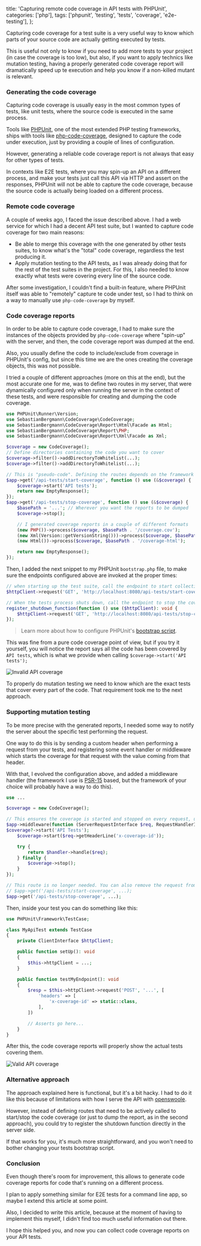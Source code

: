   title: 'Capturing remote code coverage in API tests with PHPUnit',
  categories: ['php'],
  tags: ['phpunit', 'testing', 'tests', 'coverage', 'e2e-testing'],
};

Capturing code coverage for a test suite is a very useful way to know which parts of your source code are actually getting executed by tests.

This is useful not only to know if you need to add more tests to your project (in case the coverage is too low), but also, if you want to apply technics like mutation testing, having a properly generated code coverage report will dramatically speed up te execution and help you know if a non-killed mutant is relevant.

### Generating the code coverage

Capturing code coverage is usually easy in the most common types of tests, like unit tests, where the source code is executed in the same process.

Tools like [PHPUnit](https://phpunit.de/), one of the most extended PHP testing frameworks, ships with tools like [php-code-coverage](https://github.com/sebastianbergmann/php-code-coverage), designed to capture the code under execution, just by providing a couple of lines of configuration.

However, generating a reliable code coverage report is not always that easy for other types of tests.

In contexts like E2E tests, where you may spin-up an API on a different process, and make your tests just call this API via HTTP and assert on the responses, PHPUnit will not be able to capture the code coverage, because the source code is actually being loaded on a different process.

### Remote code coverage

A couple of weeks ago, I faced the issue described above. I had a web service for which I had a decent API test suite, but I wanted to capture code coverage for two main reasons:

* Be able to merge this coverage with the one generated by other tests suites, to know what's the "total" code coverage, regardless the test producing it.
* Apply mutation testing to the API tests, as I was already doing that for the rest of the test suites in the project. For this, I also needed to know exactly what tests were covering every line of the source code.

After some investigation, I couldn't find a built-in feature, where PHPUnit itself was able to "remotely" capture te code under test, so I had to think on a way to manually use `php-code-coverage` by myself.

### Code coverage reports

In order to be able to capture code coverage, I had to make sure the instances of the objects provided by `php-code-coverage` where "spin-up" with the server, and then, the code coverage report was dumped at the end.

Also, you usually define the code to include/exclude from coverage in PHPUnit's config, but since this time we are the ones creating the coverage objects, this was not possible.

I tried a couple of different approaches (more on this at the end), but the most accurate one for me, was to define two routes in my server, that were dynamically configured only when running the server in the context of these tests, and were responsible for creating and dumping the code coverage.

```php
use PHPUnit\Runner\Version;
use SebastianBergmann\CodeCoverage\CodeCoverage;
use SebastianBergmann\CodeCoverage\Report\Html\Facade as Html;
use SebastianBergmann\CodeCoverage\Report\PHP;
use SebastianBergmann\CodeCoverage\Report\Xml\Facade as Xml;

$coverage = new CodeCoverage();
// Define directories containing the code you want to cover
$coverage->filter()->addDirectoryToWhitelist(...);
$coverage->filter()->addDirectoryToWhitelist(...);

// This is "pseudo-code". Defining the routes depends on the framework you use
$app->get('/api-tests/start-coverage', function () use (&$coverage) {
    $coverage->start('API tests');
    return new EmptyResponse();
});
$app->get('/api-tests/stop-coverage', function () use (&$coverage) {
    $basePath = '...'; // Wherever you want the reports to be dumped
    $coverage->stop();

    // I generated coverage reports in a couple of different formats
    (new PHP())->process($coverage, $basePath . '/coverage.cov');
    (new Xml(Version::getVersionString()))->process($coverage, $basePath . '/coverage-xml');
    (new Html())->process($coverage, $basePath . '/coverage-html');

    return new EmptyResponse();
});
```

Then, I added the next snippet to my PHPUnit `bootstrap.php` file, to make sure the endpoints configured above are invoked at the proper times:

```php
// when starting up the test suite, call the endpoint to start collecting coverage
$httpClient->request('GET', 'http://localhost:8080/api-tests/start-coverage');

// When the tests process shuts down, call the endpoint to stop the coverage
register_shutdown_function(function () use ($httpClient): void {
    $httpClient->request('GET', 'http://localhost:8080/api-tests/stop-coverage');
});
```

> Learn more about how to configure PHPUnit's [bootstrap script](https://phpunit.readthedocs.io/en/9.5/configuration.html#the-bootstrap-attribute).

This was fine from a pure code coverage point of view, but if you try it yourself, you will notice the report says all the code has been covered by `API tests`, which is what we provide when calling `$coverage->start('API tests');`

![Invalid API coverage](/assets/img/remote-coverage/invalid-api-coverage.png)

To properly do mutation testing we need to know which are the exact tests that cover every part of the code. That requirement took me to the next approach.

### Supporting mutation testing

To be more precise with the generated reports, I needed some way to notify the server about the specific test performing the request.

One way to do this is by sending a custom header when performing a request from your tests, and registering some event handler or middleware which starts the coverage for that request with the value coming from that header.

With that, I evolved the configuration above, and added a middleware handler (the framework I use is [PSR-15](https://www.php-fig.org/psr/psr-15/) based, but the framework of your choice will probably have a way to do this).

```php
use ...

$coverage = new CodeCoverage();

// This ensures the coverage is started and stopped on every request, using the "x-coverage-id" header as the ID.
$app->middleware(function (ServerRequestInterface $req, RequestHandlerInterface $handler) use (&$coverage) {
$coverage?->start('API Tests');
    $coverage->start($req->getHeaderLine('x-coverage-id'));

    try {
        return $handler->handle($req);
    } finally {
        $coverage->stop();
    }
});

// This route is no longer needed. You can also remove the request from your bootstrap script
// $app->get('/api-tests/start-coverage', ...);
$app->get('/api-tests/stop-coverage', ...);
```

Then, inside your test you can do something like this:

```php
use PHPUnit\Framework\TestCase;

class MyApiTest extends TestCase
{
    private ClientInterface $httpClient;

    public function setUp(): void
    {
        $this->httpClient = ...;
    }

    public function testMyEndpoint(): void
    {
        $resp = $this->httpClient->request('POST', '...', [
            'headers' => [
                'x-coverage-id' => static::class,
            ],
        ])

        // Asserts go here...
    }
}
```

After this, the code coverage reports will properly show the actual tests covering them.

![Valid API coverage](/assets/img/remote-coverage/valid-api-coverage.png)

### Alternative approach

The approach explained here is functional, but it's a bit hacky. I had to do it like this because of limitations with how I serve the API with [openswoole](https://openswoole.com).

However, instead of defining routes that need to be actively called to start/stop the code coverage (or just to dump the report, as in the second approach), you could try to register the shutdown function directly in the server side.

If that works for you, it's much more straightforward, and you won't need to bother changing your tests bootstrap script.

### Conclusion

Even though there's room for improvement, this allows to generate code coverage reports for code that's running on a different process.

I plan to apply something similar for E2E tests for a command line app, so maybe I extend this article at some point.

Also, I decided to write this article, because at the moment of having to implement this myself, I didn't find too much useful information out there.

I hope this helped you, and now you can collect code coverage reports on your API tests.
